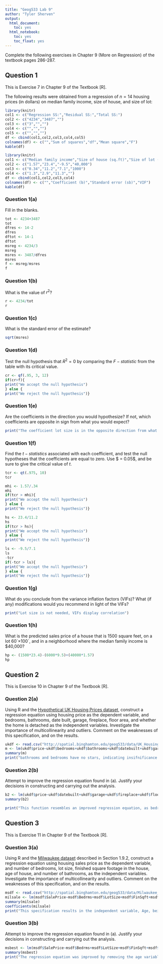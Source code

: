```yaml
---
title: "Geog533 Lab 9"
author: "Tyler Sherven"
output:
  html_document:
    toc: yes
  html_notebook:
    toc: yes
    toc_float: yes
---
```


Complete the following exercises in Chapter 9 (More on Regression) of the textbook pages 286-287. 


## Question 1

This is Exercise 7 in Chapter 9 of the Textbook [R].

The following results were obtained from a regression of $n = 14$ housing prices (in dollars) on median family income, size of house, and size of lot:

```r
library(knitr)
col1 <- c("Regression SS:","Residual SS:","Total SS:")
col2 <- c("4234","3487","")
col3 <- c("3","","")
col4 <- c("","","")
col5 <- c("","","")
df <- cbind(col1,col2,col3,col4,col5)
colnames(df) <- c("","Sum of squares","df","Mean square","F")
kable(df)
```

```r
library(knitr)
col1 <- c("Median family income","Size of house (sq.ft)","Size of lot (sq.ft)","Constant")
col2 <- c("1.57","23.4","-9.5","40,000")
col3 <- c("0.34","11.2","7.1","1000")
col4 <- c("1.3","2.9","11.3","")
df <- cbind(col1,col2,col3,col4)
colnames(df) <- c("","Coefficient (b)","Standard error (sb)","VIF")
kable(df)
```


### Question 1(a)
Fill in the blanks.

```r
tot <- 4234+3487
tot
dfres <- 14-2
dfres
dftot <- 14-1
dftot
msreg <- 4234/3
msreg
msres <- 3487/dfres
msres
f <- msreg/msres
f
```


### Question 1(b)
What is the value of $r^2$? 

```r
r <- 4234/tot
r
```


### Question 1(c)
What is the standard error of the estimate? 

```r
sqrt(msres)
```


### Question 1(d)
Test the null hypothesis that $R^2 = 0$ by comparing the $F-statistic$ from the table with its critical value. 
```r
cr <- qf(.95, 3, 12)
if(cr>f){
print("We accept the null hypothesis")
} else {
print("We reject the null hypothesis")}
```


### Question 1(e)
Are the coefficients in the direction you would hypothesize? If not, which coefficients are opposite in sign from what you would expect? 

```r
print("The coefficient lot size is in the opposite direction from what was expected.")
```


### Question 1(f)
Find the $t-statistics$ associated with each coefficient, and test the null hypotheses that the coefficients are equal to zero. Use $ \alpha = 0.05$, and be sure to give the critical value of $t$. 

```r
tcr <- qt(.975, 10)
tcr

mhi <- 1.57/.34
mhi
if(tcr > mhi){
print("We accept the null hypothesis")
} else {
print("We reject the null hypothesis")}

hs <- 23.4/11.2
hs
if(tcr > hs){
print("We accept the null hypothesis")
} else {
print("We reject the null hypothesis")}

ls <- -9.5/7.1
ls
-tcr
if(-tcr > ls){
print("We accept the null hypothesis")
} else {
print("We reject the null hypothesis")}
```


### Question 1(g)
What do you conclude from the variance inflation factors (VIFs)? What (if any) modifications would you recommend in light of the VIFs? 

```r
print("Lot size is not needed, VIFs display correlation")
```


### Question 1(h)
What is the predicted sales price of a house that is 1500 square feet, on a lot 60´×100´, and in a neighborhood where the median family income is $40,000?

```r
hp <- (1500*23.4)-(6000*9.5)+(40000*1.57)
hp
```



## Question 2

This is Exercise 10 in Chapter 9 of the Textbook [R].

### Question 2(a)
Using R and the [Hypothetical UK Housing Prices dataset](http://spatial.binghamton.edu/geog533/data/UK_Housing.csv), construct a regression equation using housing price as the dependent variable, and bedrooms, bathrooms, date built, garage, fireplace, floor area, and whether the home is detached as the independent variables. Investigate the importance of multicollinearity and outliers. Comment on the weaknesses of this specification, and on the results. 

```r
ukdf <- read.csv("http://spatial.binghamton.edu/geog533/data/UK_Housing.csv")
m <- lm(ukdf$price~ukdf$bedrooms+ukdf$bathrooms+ukdf$datebuilt+ukdf$garage+ukdf$fireplace)
summary(m)
print("bathrooms and bedrooms have no stars, indicating insifnificance and need for removal")
```


### Question 2(b)
Attempt to improve the regression equation found in (a). Justify your decisions in constructing and carrying out the analysis.

```r
b2 <- lm(ukdf$price~ukdf$datebuilt+ukdf$garage+ukdf$fireplace+ukdf$floorarea+ukdf$detached)
summary(b2)

print("This function resembles an improved regression equation, as bedrooms and bathrooms are now removed.")
```



## Question 3

This is Exercise 11 in Chapter 9 of the Textbook [R].

### Question 3(a)

Using R and the [Milwaukee dataset](http://spatial.binghamton.edu/geog533/data/Milwaukee_Sales.csv) described in Section 1.9.2, construct a regression equation using housing sales price as the dependent variable, and number of bedrooms, lot size, finished square footage in the house, age of house, and number of bathrooms, as the independent variables. Investigate the importance of multicollinearity and outliers. Comment on the weaknesses of this specification, and on the results. 

```r
msdf <- read.csv("http://spatial.binghamton.edu/geog533/data/Milwaukee_Sales.csv")
milsale <- lm(msdf$SalePrice~msdf$Bedrms+msdf$LotSize+msdf$FinSqft+msdf$Age+msdf$Baths)
summary(milsale)
coefficients(milsale)
print("This specification results in the independent variable, Age, being insignificant.")
```


### Question 3(b)
Attempt to improve the regression equation found in (a). Justify your decisions in constructing and carrying out the analysis.

```r
msbest <- lm(msdf$SalePrice~msdf$Bedrms+msdf$LotSize+msdf$FinSqft+msdf$Baths)
summary(msbest)
print("The regression equation was improved by removing the age variable")
```

